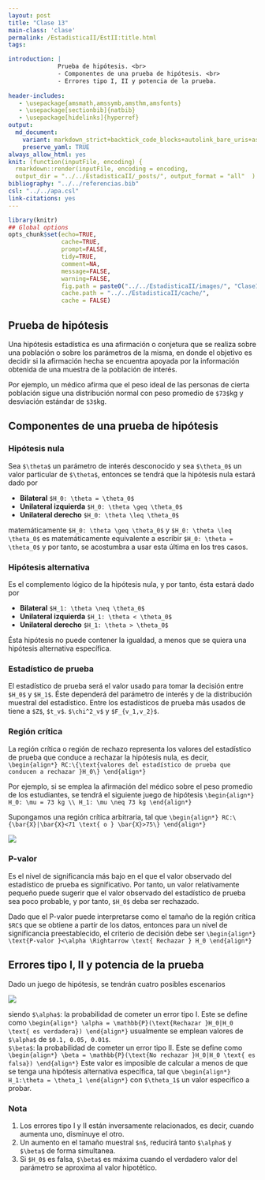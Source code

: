 ```yaml
---
layout: post
title: "Clase 13"
main-class: 'clase'
permalink: /EstadisticaII/EstII:title.html
tags:

introduction: |
              Prueba de hipótesis. <br>
              - Componentes de una prueba de hipótesis. <br>
              - Errores tipo I, II y potencia de la prueba. 
              
header-includes:
   - \usepackage{amsmath,amssymb,amsthm,amsfonts}
   - \usepackage[sectionbib]{natbib}
   - \usepackage[hidelinks]{hyperref}
output:
  md_document:
    variant: markdown_strict+backtick_code_blocks+autolink_bare_uris+ascii_identifiers+tex_math_single_backslash
    preserve_yaml: TRUE
always_allow_html: yes   
knit: (function(inputFile, encoding) {
  rmarkdown::render(inputFile, encoding = encoding,
  output_dir = "../../EstadisticaII/_posts/", output_format = "all"  ) })
bibliography: "../../referencias.bib"
csl: "../../apa.csl"
link-citations: yes
---
```


```r
library(knitr)
## Global options
opts_chunk$set(echo=TRUE,
               cache=TRUE,
               prompt=FALSE,
               tidy=TRUE,
               comment=NA,
               message=FALSE,
               warning=FALSE,
               fig.path = paste0("../../EstadisticaII/images/", "Clase13"),
               cache.path = "../../EstadisticaII/cache/",
               cache = FALSE)

```

## Prueba de hipótesis
Una hipótesis estadística es una afirmación o conjetura que se realiza sobre una población o sobre los parámetros de la misma, en donde el objetivo es decidir si la afirmación hecha se encuentra apoyada por la información obtenida de una muestra de la población de interés.

Por ejemplo, un médico afirma que el peso ideal de las personas de cierta población sigue una distribución normal con peso promedio de `$73$`kg y desviación estándar de `$3$`kg.

## Componentes de una prueba de hipótesis
### Hipótesis nula
Sea `$\theta$` un parámetro de interés desconocido y sea `$\theta_0$` un valor particular de `$\theta$`, entonces se tendrá que la hipótesis nula estará dado por

* **Bilateral** `$H_0: \theta = \theta_0$`
* **Unilateral izquierda** `$H_0: \theta \geq \theta_0$`
* **Unilateral derecho** `$H_0: \theta \leq \theta_0$`

matemáticamente `$H_0: \theta \geq \theta_0$` y `$H_0: \theta \leq \theta_0$` es matemáticamente equivalente a escribir `$H_0: \theta = \theta_0$` y por tanto, se acostumbra a usar esta última en los tres casos.

### Hipótesis alternativa
Es el complemento lógico de la hipótesis nula, y por tanto, ésta estará dado por

* **Bilateral** `$H_1: \theta \neq \theta_0$`
* **Unilateral izquierda** `$H_1: \theta < \theta_0$`
* **Unilateral derecho** `$H_1: \theta > \theta_0$`

Ésta hipótesis no puede contener la igualdad, a menos que se quiera una hipótesis alternativa específica.

### Estadístico de prueba
El estadístico de prueba será el valor usado para tomar la decisión entre `$H_0$` y `$H_1$`. Éste dependerá del parámetro de interés y de la distribución muestral del estadístico. Entre los estadísticos de prueba más usados de tiene a `$Z$`, `$t_v$`. `$\chi^2_v$` y `$F_{v_1,v_2}$`.

### Región crítica
La región crítica o región de rechazo representa los valores del estadístico de prueba que conduce a rechazar la hipótesis nula, es decir,
`\begin{align*}
RC:\{\text{valores del estadístico de prueba que conducen a rechazar }H_0\}
\end{align*}`

Por ejemplo, si se emplea la afirmación del médico sobre el peso promedio de los estudiantes, se tendrá el siguiente juego de hipótesis
`\begin{align*}
H_0: \mu = 73 kg \\
H_1: \mu \neq 73 kg
\end{align*}`

Supongamos una región crítica arbitraria, tal que 
`\begin{align*}
RC:\{\bar{X}|\bar{X}<71 \text{ o } \bar{X}>75\}
\end{align*}`

![](../../EstadisticaII/images/Hipotesis1.jpg)

### P-valor
Es el nivel de significancia más bajo en el que el valor observado del estadístico de prueba es significativo. Por tanto, un valor relativamente pequeño puede sugerir que el valor observado del estadístico de prueba sea poco probable, y por tanto, `$H_0$` deba ser rechazado.

Dado que el P-valor puede interpretarse como el tamaño de la región crítica `$RC$` que se obtiene a partir de los datos, entonces para un nivel de significancia preestablecido, el criterio de decisión debe ser
`\begin{align*}
\text{P-valor }<\alpha \Rightarrow \text{ Rechazar } H_0
\end{align*}`

## Errores tipo I, II y potencia de la prueba
Dado un juego de hipótesis, se tendrán cuatro posibles escenarios


![](../../EstadisticaII/images/Hipotesis2.jpg)

siendo
`$\alpha$`: la probabilidad de cometer un error tipo I. Este se define como
`\begin{align*}
\alpha = \mathbb{P}(\text{Rechazar }H_0|H_0 \text{ es verdadera})
\end{align*}`
usualmente se emplean valores de `$\alpha$` de `$0.1, 0.05, 0.01$`. <br>
`$\beta$`: la probabilidad de cometer un error tipo II. Este se define como
`\begin{align*}
\beta = \mathbb{P}(\text{No rechazar }H_0|H_0 \text{ es falsa})
\end{align*}`
Este valor es imposible de calcular a menos de que se tenga una hipótesis alternativa específica, tal que
`\begin{align*}
H_1:\theta = \theta_1
\end{align*}`
con `$\theta_1$` un valor específico a probar.

### Nota
1. Los errores tipo I y II están inversamente relacionados, es decir, cuando aumenta uno, disminuye el otro.
2. Un aumento en el tamaño muestral `$n$`, reducirá tanto `$\alpha$` y `$\beta$` de forma simultanea.
3. Si `$H_0$` es falsa, `$\beta$` es máxima cuando el verdadero valor del parámetro se aproxima al valor hipotético.
